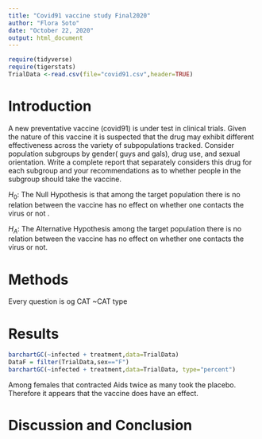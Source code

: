 ```yaml
---
title: "Covid91 vaccine study Final2020"
author: "Flora Soto"
date: "October 22, 2020"
output: html_document
---
```


```r
require(tidyverse)
require(tigerstats)
TrialData <-read.csv(file="covid91.csv",header=TRUE)
```

# Introduction

<!--In this section you explain what you are trying to show.  Where did the data come from?  What is the research or other question you are trying to answer?.  If you skimp in this section expect to be marked down in your grade. Paint a picture of the project a couple of paragraphs is expected!-->

A new  preventative vaccine (covid91) is under test in clinical trials. Given the nature of this vaccine it is suspected that the drug may exhibit different effectiveness across the variety of subpopulations tracked. Consider population subgroups by gender( guys and gals), drug use, and sexual orientation. Write a complete report that separately considers this drug for each subgroup and your recommendations as to whether people in the subgroup should take the vaccine.  

$H_0$: The Null Hypothesis is that among the target population there is no relation between the vaccine has no effect on whether one contacts the virus or not .  

$H_A$: The Alternative Hypothesis among the target population there is no relation between the vaccine has no effect on whether one contacts the virus or not.  


# Methods

<!--Decide on your methods:  use "variable analysis" or other appropriate descriptors.  Make sure to choose at least one graphical method and at least one numerical method. Discuss what data manipulations may be needed for example subsetting or other binning procedures and what sort of graphical displays and inferential tools will be used!-->  

Every question is og CAT ~CAT type

# Results

<!--Divide this section into two sub-sections:  One for your descriptive  results and one for your inferential results.!-->  

```r
barchartGC(~infected + treatment,data=TrialData)
DataF = filter(TrialData,sex=="F")
barchartGC(~infected + treatment,data=TrialData, type="percent")

```

Among females that contracted Aids twice as many took the placebo. Therefore it appears that the vaccine does have an effect.

# Discussion and Conclusion

<!--Discussion and conclusion here.  If you found a relationship be sure to consider whether the relationship occurs because one of the variavbles causes the other, or whether they perhasps are related for some other reason.  Watch the chapter 6 videos from the GeorgeTown videos collection.!-->
